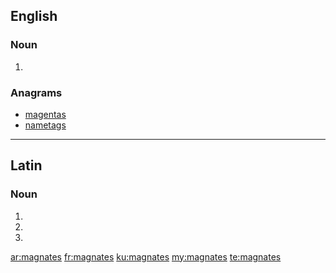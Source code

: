 {{also|magnâtes}}
==English==

===Noun===
{{head|en|noun plural form}}

# {{plural of|magnate|lang=en}}

===Anagrams===
* [[magentas#English|magentas]]
* [[nametags#English|nametags]]

----

==Latin==

===Noun===
{{la-noun-form|magnātēs}}

# {{inflection of|magnās||nom|p|lang=la}}
# {{inflection of|magnās||acc|p|lang=la}}
# {{inflection of|magnās||voc|p|lang=la}}

[[ar:magnates]]
[[fr:magnates]]
[[ku:magnates]]
[[my:magnates]]
[[te:magnates]]